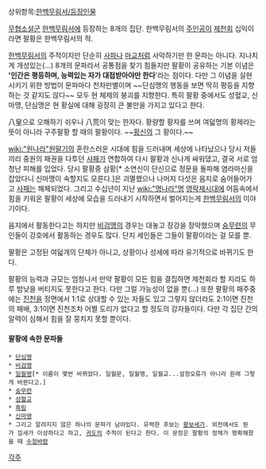 상위항목:[[한백무림서/등장인물]]

[[무협소설]]군 [[한백무림서]]에 등장하는 8개의 집단. 한백무림서의 [[주인공]]이 [[제천회]] 십익이라면 팔황은 한백무림서의 적.

[[한백무림서]]의 주적이지만 단순히 [[사파]]나 [[마교]]처럼 사악하기만 한 문파는 아니다. 지나치게 개성있는(...) 8개의 문파라서 공통점을 찾기 힘들지만 팔황이 공유하는 기본 이념은 ''''인간은 평등하며, 능력있는 자가 대접받아야만 한다''''라는 점이다. 다만 그 이념을 실현시키기 위한 방법이 문파마다 천차만별이며 ~~단심맹의 행동을 보면 딱히 평등을 지향하는 것 같지도 않다~~ 모두 현 체제의 붕괴를 지향한다. 특히 팔황 중에서도 성혈교, 신마맹, 단심맹은 현 황실에 대해 굉장히 큰 불만을 가지고 있다고 한다.

八皇으로 오해하기 쉬우나 八荒이 맞는 한자다. 황량할 황자를 쓰며 여덟명의 황제라는 뜻이 아니라 구주팔황 할 때의 팔황이다. ~~[[황신]]의 그 황이다.~~

[[wiki:"원나라"원]]말기의 혼란스러운 시대에 힘을 드러내며 세상에 나타났으나 당시 저들끼리 중원의 패권을 다투던 [[사패]]가 연합하여 다시 팔황과 신나게 싸워댔고, 결국 서로 엄청난 피해를 입었다. 당시 팔황중 삼황[* 소연신이 단신으로 정문을 돌파해 염라마신을 잡았다니 신마맹이 속할지도 모른다.]은 괴멸했으나 나머지 다섯은 음지로 숨어들어가고 [[사패]]는 해체되었다. 그리고 수십년이 지난 [[wiki:"명나라"명]] [[영락제]]시대에 어둠속에서 힘을 키워온 팔황이 세상에 모습을 드러내기 시작하면서 벌어지는게 [[한백무림서]]의 이야기이다.

음지에서 활동한다고는 하지만 [[비검맹]]의 경우는 대놓고 장강을 장악했으며 [[숭무련]]의 무인들이 강호에서 활동하는 경우도 많다. 단지 세인들은 그들이 팔황이라는 걸 모를 뿐.

팔황은 고정된 여덟개의 단체가 아니고, 상황이나 성세에 따라 유기적으로 바뀌기도 한다.

팔황의 능력과 규모는 엄청나서 만약 팔황이 모든 힘을 결집하면 제천회라 할 지라도 하루 밤낮을 버티지도 못한다고 한다. 다만 그럴 가능성이 없을 뿐(...) 또한 팔황의 패주중에는 [[진천]]을 정면에서 1:1로 상대할 수 있는 자들도 있고 그렇지 않더라도 2:1이면 진천의 패배, 3:1이면 진천조차 어쩔 도리가 없다고 할 정도의 강자들이다. 다만 각 집단 간의 알력이 심해서 힘을 잘 뭉치지 못할 뿐이다.

==== 팔황에 속한 문파들 ====

 * [[단심맹]]
 * [[비검맹]]
 * [[일월맹]][* 이름이 몇번 바뀌었다. 일월문, 일월맹, 일월교...설정오류가 아니라 원래 그렇게 바뀐다고.]
 * [[숭무련]]
 * [[성혈교]]
 * [[흑림]]
 * [[신마맹]]
 * 그리고 알려지지 않은 하나의 문파가 남아있다. 유력한 후보는 [[황보세가]]. 외전에서도 뭔가 낌새가 이상하다고 하고, [[귀도]]의 주적이 된다고 한다. 이 문장은 팔황의 정체가 명확해졌을 때 [[수정바람]]

[[각주]]
